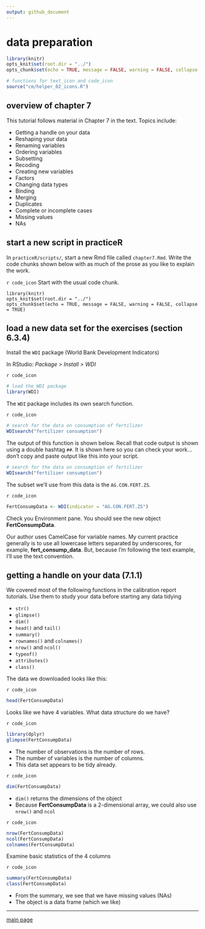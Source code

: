 ```yaml
---
output: github_document
--- 
```


# data preparation

```r
library(knitr)
opts_knit$set(root.dir = "../")
opts_chunk$set(echo = TRUE, message = FALSE, warning = FALSE, collapse = FALSE)
```

```r
# functions for text_icon and code_icon
source("cm/helper_02_icons.R")
```


## overview of chapter 7 

This tutorial follows material in Chapter 7 in the text. Topics include: 

- Getting a handle on your data
- Reshaping your data 
- Renaming variables 
- Ordering variables 
- Subsetting 
- Recoding 
- Creating new variables 
- Factors 
- Changing data types 
- Binding 
- Merging 
- Duplicates 
- Complete or incomplete cases 
- Missing values 
- NAs 



## start a new script in practiceR 

In `practiceR/scripts/`, start a new Rmd file called `chapter7.Rmd`. Write the code chunks shown below with as much of the prose as you like  to explain the work. 

`r code_icon` Start with the usual code chunk. 

```
library(knitr)
opts_knit$set(root.dir = "../")
opts_chunk$set(echo = TRUE, message = FALSE, warning = FALSE, collapse = TRUE)
```




## load a new data set for the exercises (section 6.3.4)

Install the `WDI` package (World Bank Development Indicators) 

In RStudio: *Package > Install > WDI* 

`r code_icon` 

```r
# load the WDI package 
library(WDI)
```

The `WDI` package includes its own search function.  

`r code_icon` 

```r
# search for the data on consumption of fertilizer
WDIsearch("fertilizer consumption") 
```

The output of this function is shown below. Recall that code output is shown using a double hashtag `##`. It is shown here so you can check your work...don't copy and paste output like this into your script. 

```r
# search for the data on consumption of fertilizer
WDIsearch("fertilizer consumption")
```

The subset we'll use from this data is the `AG.CON.FERT.ZS`. 

`r code_icon`

```r
FertConsumpData <- WDI(indicator = "AG.CON.FERT.ZS")
```


Check you Environment pane. You should see the new object **FertConsumpData**. 

Our author uses CamelCase for variable names. My current practice generally is to use all lowercase letters separated by underscores, for example, **fert_consump_data**. But, because I'm following the text example, I'll use the text convention.  

## getting a handle on your data (7.1.1)

We covered most of the following functions in the calibration report tutorials. Use them to study your data before starting any data tidying 

- `str()` 
- `glimpse()` 
- `dim()` 
- `head()` and `tail()` 
- `summary()` 
- `rownames()` and `colnames()` 
- `nrow()` and `ncol()` 
- `typeof()` 
- `attributes()` 
- `class()` 

The data we downloaded looks like this: 

`r code_icon` 

```r
head(FertConsumpData)
```

Looks like we have 4 variables. What data structure do we have? 

`r code_icon` 

```r
library(dplyr)
glimpse(FertConsumpData)
```

- The number of observations is the number of rows. 
- The number of variables is the number of columns. 
- This data set appears to be tidy already. 

`r code_icon` 

```r
dim(FertConsumpData)
```

- `dim()` returns the dimensions of the object 
- Because **FertConsumpData** is a 2-dimensional array, we could also use `nrow()` and `ncol`

`r code_icon` 

```r
nrow(FertConsumpData)
ncol(FertConsumpData)
colnames(FertConsumpData)
```

Examine basic statistics of the 4 columns 

`r code_icon` 

```r
summary(FertConsumpData)
class(FertConsumpData)
```

- From the summary, we see that we have missing values (NAs)
- The object is a data frame (which we like)  


--- 
[main page](../README.md)
